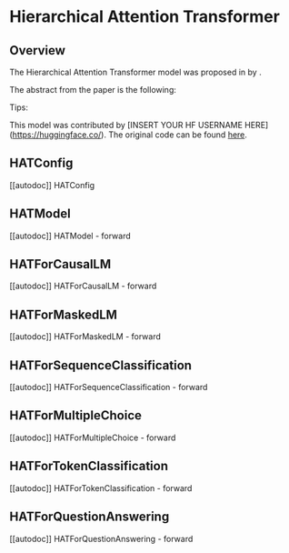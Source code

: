 <!--Copyright 2022 The HuggingFace Team. All rights reserved.

Licensed under the Apache License, Version 2.0 (the "License"); you may not use this file except in compliance with
the License. You may obtain a copy of the License at

http://www.apache.org/licenses/LICENSE-2.0

Unless required by applicable law or agreed to in writing, software distributed under the License is distributed on
an "AS IS" BASIS, WITHOUT WARRANTIES OR CONDITIONS OF ANY KIND, either express or implied. See the License for the
specific language governing permissions and limitations under the License.
-->

# Hierarchical Attention Transformer

## Overview

The Hierarchical Attention Transformer model was proposed in [<INSERT PAPER NAME HERE>](<INSERT PAPER LINK HERE>) by <INSERT AUTHORS HERE>.
<INSERT SHORT SUMMARY HERE>

The abstract from the paper is the following:

*<INSERT PAPER ABSTRACT HERE>*

Tips:

<INSERT TIPS ABOUT MODEL HERE>

This model was contributed by [INSERT YOUR HF USERNAME HERE](https://huggingface.co/<INSERT YOUR HF USERNAME HERE>).
The original code can be found [here](<INSERT LINK TO GITHUB REPO HERE>).


## HATConfig

[[autodoc]] HATConfig

## HATModel

[[autodoc]] HATModel
    - forward

## HATForCausalLM

[[autodoc]] HATForCausalLM
    - forward

## HATForMaskedLM

[[autodoc]] HATForMaskedLM
    - forward

## HATForSequenceClassification

[[autodoc]] HATForSequenceClassification
    - forward

## HATForMultipleChoice

[[autodoc]] HATForMultipleChoice
    - forward

## HATForTokenClassification

[[autodoc]] HATForTokenClassification
    - forward

## HATForQuestionAnswering

[[autodoc]] HATForQuestionAnswering
    - forward
